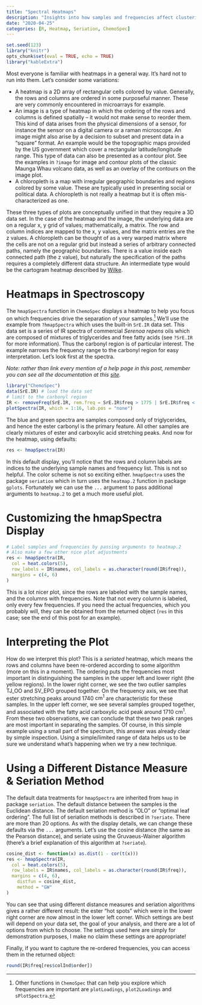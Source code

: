 ```yaml
---
title: "Spectral Heatmaps"
description: "Insights into how samples and frequencies affect clustering"
date: "2020-04-25"
categories: [R, Heatmap, Seriation, ChemoSpec]
---
```


```r
set.seed(123)
library("knitr")
opts_chunk$set(eval = TRUE, echo = TRUE)
library("kableExtra")
```

Most everyone is familiar with heatmaps in a general way.  It's hard not to run into them.  Let's consider some variations:

* A heatmap is a 2D array of rectangular cells colored by value. Generally, the rows and columns are ordered in some purposeful manner.  These are very commonly encountered in microarrays for example.
* An image is a type of heatmap in which the ordering of the rows and columns is defined spatially -- it would not make sense to reorder them.  This kind of data arises from the physical dimensions of a sensor, for instance the sensor on a digital camera or a raman microscope.  An image might also arise by a decision to subset and present data in a "square" format.  An example would be the topographic maps provided by the US government which cover a rectangular latitude/longitude range.  This type of data can also be presented as a contour plot.  See the examples in `?image` for image and contour plots of the classic Maunga Whau volcano data, as well as an overlay of the contours on the image plot.
* A chloropleth is a map with irregular geographic boundaries and regions colored by some value.  These are typically used in presenting social or political data. A chloropleth is not really a heatmap but it is often mis-characterized as one.

These three types of plots are conceptually unified in that they require a 3D data set.  In the case of the heatmap and the image, the underlying data are on a regular x, y grid of values; mathematically, a matrix.  The row and column indices are mapped to the x, y values, and the matrix entries are the z values.  A chloropleth can be thought of as a very warped matrix where the cells are not on a regular grid but instead a series of arbitrary connected paths, namely the geographic boundaries.  There is a value inside each connected path (the z value), but naturally the specification of the paths requires a completely different data structure.  An intermediate type would be the cartogram heatmap described by [Wilke](https://serialmentor.com/dataviz/geospatial-data.html#cartograms).

# Heatmaps in Spectroscopy

The `hmapSpectra` function in `ChemoSpec` displays a heatmap to help you focus on which frequencies drive the separation of your samples.[^1] We'll use the example from `?hmapSpectra` which uses the built-in `SrE.IR` data set.  This data set is a series of IR spectra of commercial *Serenoa repens* oils which are composed of mixtures of triglycerides and free fatty acids (see `?SrE.IR` for more information).  Thus the carbonyl region is of particular interest.  The example narrows the frequency range to the carbonyl region for easy interpretation.  Let's look first at the spectra.

*Note: rather than link every mention of a help page in this post, remember you can see all the documentation at this [site](https://bryanhanson.github.io/ChemoSpec/reference/index.html).*

```r
library("ChemoSpec")
data(SrE.IR) # load the data set
# limit to the carbonyl region
IR <- removeFreq(SrE.IR, rem.freq = SrE.IR$freq > 1775 | SrE.IR$freq < 1660)
plotSpectra(IR, which = 1:16, lab.pos = "none")
```

The blue and green spectra are samples composed only of triglycerides, and hence the ester carbonyl is the primary feature.  All other samples are clearly mixtures of ester and carboxylic acid stretching peaks.  And now for the heatmap, using defaults:

```r
res <- hmapSpectra(IR)
```

In this default display, you'll notice that the rows and column labels are indices to the underlying sample names and frequency list.  This is not so helpful.  The color scheme is not so exciting either.  `hmapSpectra` uses the package `seriation` which in turn uses the `heatmap.2` function in package `gplots`.  Fortunately we can use the `...` argument to pass additional arguments to `heatmap.2` to get a much more useful plot.

# Customizing the hmapSpectra Display

```r
# Label samples and frequencies by passing arguments to heatmap.2
# Also make a few other nice plot adjustments
res <- hmapSpectra(IR,
  col = heat.colors(5),
  row_labels = IR$names, col_labels = as.character(round(IR$freq)),
  margins = c(4, 6)
)
```

This is a lot nicer plot, since the rows are labeled with the sample names, and the columns with frequencies.  Note that not every column is labeled, only every few frequencies.  If you need the actual frequencies, which you probably will, they can be obtained from the returned object (`res` in this case; see the end of this post for an example).

# Interpreting the Plot

How do we interpret this plot?  This is a *seriated* heatmap, which means the rows and columns have been re-ordered according to some algorithm (more on this in a moment).  The ordering puts the frequencies most important in distinguishing the samples in the upper left and lower right (the yellow regions).  In the lower right corner, we see the two outlier samples TJ_OO and SV_EPO grouped together. On the frequency axis, we see that ester stretching peaks around 1740 $\mathrm{cm}^1$ are characteristic for these samples.  In the upper left corner, we see several samples grouped together, and associated with the fatty acid carboxylic acid peak around 1710 $\mathrm{cm}^1$.  From these two observations, we can conclude that these two peak ranges are most important in separating the samples.  Of course, in this simple example using a small part of the spectrum, this answer was already clear by simple inspection.  Using a simple/limited range of data helps us to be sure we understand what's happening when we try a new technique.

# Using a Different Distance Measure & Seriation Method

The default data treatments for `hmapSpectra` are inherited from `hmap` in package `seriation`.  The default distance between the samples is the Euclidean distance.  The default seriation method is "OLO" or "optimal leaf ordering".  The full list of seriation methods is described in `?seriate`.  There are more than 20 options. As with the display details, we can change these defaults via the `...` arguments.  Let's use the cosine distance (the same as the Pearson distance), and seriate using the Gruvaeus-Wainer algorithm (there's a brief explanation of this algorithm at `?seriate`).

```r
cosine_dist <- function(x) as.dist(1 - cor(t(x)))
res <- hmapSpectra(IR,
  col = heat.colors(5),
  row_labels = IR$names, col_labels = as.character(round(IR$freq)),
  margins = c(4, 6),
	distfun = cosine_dist,
	method = "GW"
)
```

You can see that using different distance measures and seriation algorithms gives a rather different result: the ester "hot spots" which were in the lower right corner are now almost in the lower left corner.  Which settings are best will depend on your data set, the goal of your analysis, and there are a lot of options from which to choose.  The settings used here are simply for demonstration purposes, I make no claim these settings are appropriate!

Finally, if you want to capture the re-ordered frequencies, you can access them in the returned object:

```r
round(IR$freq[res$colInd$order])
```

[^1]: Other functions in `ChemoSpec` that can help you explore which frequencies are important are `plotLoadings`, `plot2Loadings` and `sPlotSpectra`.
